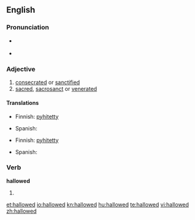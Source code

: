 ==English==

===Pronunciation===
*{{a|US}} {{IPA|/ˈhæloʊd/}}
*{{a|RP}} {{IPA|/'hælowɛd/}}

===Adjective===
{{en-adj}}

# [[consecrated]] or [[sanctified]]
# [[sacred]], [[sacrosanct]] or [[venerated]]

====Translations====
{{trans-top|consecrated or sanctified}}
* Finnish: [[pyhitetty]]
{{trans-mid}}
* Spanish: {{t-|es|santificado}}
{{trans-bottom}}

{{trans-top|sacred, sacrosanct or venerated}}
* Finnish: [[pyhitetty]]
{{trans-mid}}
* Spanish: {{t-|es|santificado}}
{{trans-bottom}}

===Verb===
'''hallowed'''

# {{past of|hallow}}

[[et:hallowed]]
[[io:hallowed]]
[[kn:hallowed]]
[[hu:hallowed]]
[[te:hallowed]]
[[vi:hallowed]]
[[zh:hallowed]]